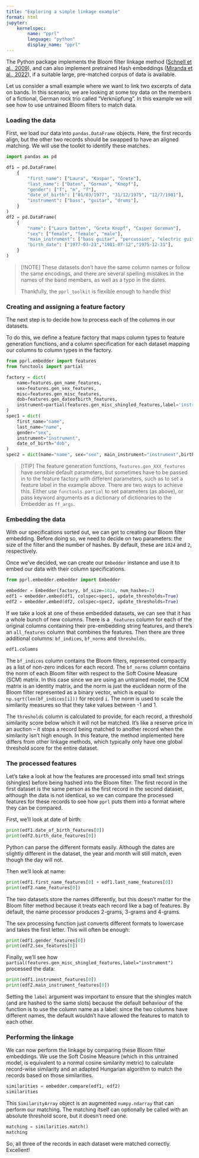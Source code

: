 ```yaml
---
title: "Exploring a simple linkage example"
format: html
jupyter:
    kernelspec:
        name: "pprl"
        language: "python"
        display_name: "pprl"
---
```


The Python package implements the Bloom filter linkage method ([Schnell et al., 2009](https://bmcmedinformdecismak.biomedcentral.com/articles/10.1186/1472-6947-9-41)), and can also implement pretrained Hash embeddings ([Miranda et al., 2022](https://arxiv.org/abs/2212.09255)), if a suitable large, pre-matched corpus of data is available.

Let us consider a small example where we want to link two excerpts of data on
bands. In this scenario, we are looking at some toy data on the members of a
fictional, German rock trio called "Verknüpfung". In this example we will see how to use untrained Bloom filters to match data.

### Loading the data

First, we load our data into `pandas.DataFrame` objects. Here, the first
records align, but the other two records should be swapped to have an aligned
matching. We will use the toolkit to identify these matches.

```python
import pandas as pd

df1 = pd.DataFrame(
    {
        "first_name": ["Laura", "Kaspar", "Grete"],
        "last_name": ["Daten", "Gorman", "Knopf"],
        "gender": ["f", "m", "f"],
        "date_of_birth": ["01/03/1977", "31/12/1975", "12/7/1981"],
        "instrument": ["bass", "guitar", "drums"],
    }
)
df2 = pd.DataFrame(
    {
        "name": ["Laura Datten", "Greta Knopf", "Casper Goreman"],
        "sex": ["female", "female", "male"],
        "main_instrument": ["bass guitar", "percussion", "electric guitar"],
        "birth_date": ["1977-03-23","1981-07-12","1975-12-31"],
    }
)
```

> [!NOTE]
> These datasets don't have the same column names or follow the same encodings,
> and there are several spelling mistakes in the names of the band members, as well as a typo in the dates.
>
> Thankfully, the `pprl_toolkit` is flexible enough to handle this!

### Creating and assigning a feature factory

The next step is to decide how to process each of the columns in our datasets.

To do this, we define a feature factory that maps column types to feature
generation functions, and a column specification for each dataset mapping our
columns to column types in the factory.

```python
from pprl.embedder import features
from functools import partial

factory = dict(
    name=features.gen_name_features,
    sex=features.gen_sex_features,
    misc=features.gen_misc_features,
    dob=features.gen_dateofbirth_features,
    instrument=partial(features.gen_misc_shingled_features,label='instrument')
)
spec1 = dict(
    first_name="name",
    last_name="name",
    gender="sex",
    instrument="instrument",
    date_of_birth="dob",
)
spec2 = dict(name="name", sex="sex", main_instrument="instrument",birth_date="dob")
```

> [!TIP]
> The feature generation functions, `features.gen_XXX_features` have sensible default parameters, but sometimes have to be passed in to the feature factory with different parameters, such as to set a feature label in the example above.
> There are two ways to achieve this. Either use `functools.partial` to set parameters (as above), or pass keyword arguments as a dictionary of dictionaries to the Embedder as `ff_args`.

### Embedding the data

With our specifications sorted out, we can get to creating our Bloom filter
embedding. Before doing so, we need to decide on two parameters: the size of
the filter and the number of hashes. By default, these are `1024` and `2`,
respectively.

Once we've decided, we can create our `Embedder` instance and use it to embed
our data with their column specifications.

```python
from pprl.embedder.embedder import Embedder

embedder = Embedder(factory, bf_size=1024, num_hashes=2)
edf1 = embedder.embed(df1, colspec=spec1, update_thresholds=True)
edf2 = embedder.embed(df2, colspec=spec2, update_thresholds=True)
```

If we take a look at one of these embedded datasets, we can see that it has a
whole bunch of new columns. There is a `_features` column for each of the
original columns containing their pre-embedding string features, and there's an `all_features` column that combines the features. Then there are
three additional columns: `bf_indices`, `bf_norms` and `thresholds`.

```python
edf1.columns
```

The `bf_indices` column contains the Bloom filters, represented compactly as a list of non-zero indices for each record. The `bf_norms` column contains the norm of each Bloom filter with respect to the Soft Cosine Measure (SCM) matrix. In this case since we are using an untrained model, the SCM matrix is an identity matrix, and the norm is just the euclidean norm of the Bloom filter represented as a binary vector, which is equal to `np.sqrt(len(bf_indices[i]))` for record `i`. The norm is used to scale the similarity measures so that they take values between -1 and 1.

The `thresholds` column is calculated to provide, for each record, a threshold similarity score below which it will not be matched. It's like a reserve price in an auction -- it stops a record being matched to another record when the similarity isn't high enough. In this feature, the method implemented here differs from other linkage methods, which typically only have one global threshold score for the entire dataset.

<!-- ToDO: Write an explainer on the threshold method, and link it here -->

### The processed features

Let's take a look at how the features are processed into small text strings (shingles) before being hashed into the Bloom filter. The first record in the first dataset is the same person as the first record in the second dataset, although the data is not identical, so we can compare the processed features for these records to see how `pprl` puts them into a format where they can be compared.

First, we'll look at date of birth:

```python
print(edf1.date_of_birth_features[0])
print(edf2.birth_date_features[0])
```

Python can parse the different formats easily. Although the dates are slightly different in the dataset, the year and month will still match, even though the day will not.

Then we'll look at name:

```python
print(edf1.first_name_features[0] + edf1.last_name_features[0])
print(edf2.name_features[0])
```

The two datasets store the names differently, but this doesn't matter for the Bloom filter method because it treats each record like a bag of features. By default, the name processor produces 2-grams, 3-grams and 4-grams.

The sex processing function just converts different formats to lowercase and takes the first letter. This will often be enough:

```python
print(edf1.gender_features[0])
print(edf2.sex_features[0])
```


Finally, we'll see how `partial(features.gen_misc_shingled_features,label="instrument")` processed the data:

```python
print(edf1.instrument_features[0])
print(edf2.main_instrument_features[0])
```

Setting the `label` argument was important to ensure that the shingles match (and are hashed to the same slots) because the default behaviour of the function is to use the column name as a label: since the two columns have different names, the default wouldn't have allowed the features to match to each other.

### Performing the linkage

We can now perform the linkage by comparing these Bloom filter embeddings. We
use the Soft Cosine Measure (which in this untrained model, is equivalent to a normal cosine similarity metric) to calculate record-wise similarity and an adapted
Hungarian algorithm to match the records based on those similarities.

```python
similarities = embedder.compare(edf1, edf2)
similarities
```

This `SimilarityArray` object is an augmented `numpy.ndarray` that can perform
our matching. The matching itself can optionally be called with an absolute threshold score, but it doesn't need one.

```python
matching = similarities.match()
matching
```

So, all three of the records in each dataset were matched correctly. Excellent!
